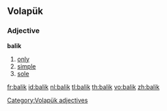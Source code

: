 {{also|balık|Balık}}
==Volapük==

===Adjective===
'''balik'''

# [[only]]
# [[simple]]
# [[sole]]

[[Category:Volapük adjectives]]

[[fr:balik]]
[[id:balik]]
[[nl:balik]]
[[tl:balik]]
[[th:balik]]
[[vo:balik]]
[[zh:balik]]
